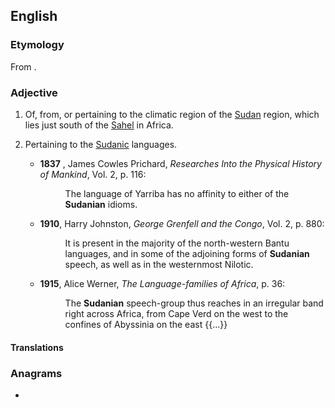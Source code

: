 ==English==

===Etymology===
From {{af|en|Sudan|-ian}}.

===Adjective===
{{en-adj|-}}

# Of, from, or pertaining to the climatic region of the [[Sudan]] region, which lies just south of the [[Sahel]] in Africa.
# {{lb|en|obsolete}} Pertaining to the [[Sudanic]] languages.
#* '''1837'''<!--unsure if this is the original year of publication-->, James Cowles Prichard, ''Researches Into the Physical History of Mankind'', Vol. 2, p. 116:
#*: The language of Yarriba has no affinity to either of the '''Sudanian''' idioms.
#* '''1910''', Harry Johnston, ''George Grenfell and the Congo'', Vol. 2, p. 880:
#*: It is present in the majority of the north-western Bantu languages, and in some of the adjoining forms of '''Sudanian''' speech, as well as in the westernmost Nilotic.
#* '''1915''', Alice Werner, ''The Language-families of Africa'', p. 36:
#*: The '''Sudanian''' speech-group thus reaches in an irregular band right across Africa, from Cape Verd on the west to the confines of Abyssinia on the east {{...}}

====Translations====
{{trans-top|Pertaining to the climatic region}}
{{trans-mid}}
{{trans-bottom}}

===Anagrams===
* {{anagrams|en|Daunians}}